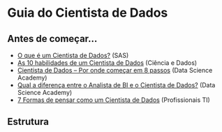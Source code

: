 # Guia do Cientista de Dados

## Antes de começar...

- [O que é um Cientista de Dados?](https://www.sas.com/pt_br/insights/analytics/cientistas-de-dados.html) (SAS)
- [As 10 habilidades de um Cientista de Dados](http://datascienceacademy.com.br/blog/cientista-de-dados-por-onde-comecar-em-8-passos/) (Ciência e Dados)
- [Cientista de Dados – Por onde começar em 8 passos](http://datascienceacademy.com.br/blog/cientista-de-dados-por-onde-comecar-em-8-passos/)  (Data Science Academy)
- [Qual a diferença entre o Analista de BI e o Cientista de Dados?](http://datascienceacademy.com.br/blog/qual-a-diferenca-entre-o-analista-de-bi-e-o-cientista-de-dados/) (Data Science Academy)
- [7 Formas de pensar como um Cientista de Dados](https://www.profissionaisti.com.br/2018/08/7-formas-de-pensar-como-um-cientista-de-dados/) (Profissionais TI)

## Estrutura
